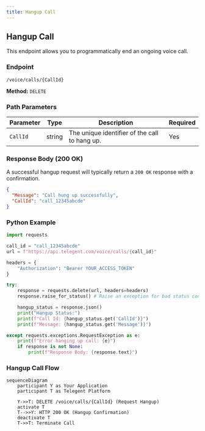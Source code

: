 ```yaml
---
title: Hangup Call
---
```


## Hangup Call

This endpoint allows you to programmatically end an ongoing voice call.

### Endpoint

`/voice/calls/{CallId}`

**Method:** `DELETE`

### Path Parameters

| Parameter | Type   | Description                       | Required |
|-----------|--------|-----------------------------------|----------|
| `CallId`  | string | The unique identifier of the call to hang up. | Yes      |

### Response Body (200 OK)

A successful hangup request will typically return a `200 OK` response with a confirmation.

```json
{
  "Message": "Call hung up successfully",
  "CallId": "call_12345abcde"
}
```

### Python Example

```python
import requests

call_id = "call_12345abcde"
url = f"https://api.telegent.com/voice/calls/{call_id}"

headers = {
    "Authorization": "Bearer YOUR_ACCESS_TOKEN"
}

try:
    response = requests.delete(url, headers=headers)
    response.raise_for_status() # Raise an exception for bad status codes

    hangup_status = response.json()
    print("Hangup Status:")
    print(f"Call Id: {hangup_status.get('CallId')}")
    print(f"Message: {hangup_status.get('Message')}")

except requests.exceptions.RequestException as e:
    print(f"Error hanging up call: {e}")
    if response is not None:
        print(f"Response Body: {response.text}")
```

### Hangup Call Flow

```mermaid
sequenceDiagram
    participant Y as Your Application
    participant T as Telegent Platform

    Y->>T: DELETE /voice/calls/{CallId} (Request Hangup)
    activate T
    T-->>Y: HTTP 200 OK (Hangup Confirmation)
    deactivate T
    T->>T: Terminate Call
``` 